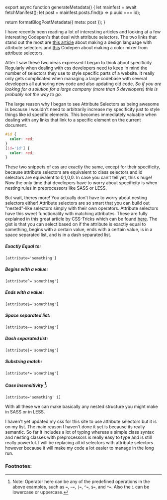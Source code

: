 

export async function generateMetadata() {
  let mainfest = await fetchManifest();
  let post = mainfest.posts.find(p => p.uuid === id);

  return formatBlogPostMetadata({ meta: post });
}

<BlogPage id={id}>


I have recently been reading a lot of interesting articles and looking at a few
interesting Codepen's that deal with attribute selectors. The two links that
stand out the most are
[this article](https://css-tricks.com/weird-design-languages-with-attributes/)
about making a design language with attribute selectors and
[this](http://codepen.io/alexzaworski/pen/xOBmXP) Codepen about making a color
mixer from attribute selectors.

After I saw these two ideas expressed I began to think about specificity.
Regularly when dealing with css developers need to keep in mind the number of
selectors they use to style specific parts of a website. It really only gets
complicated when managing a large codebase with several developers all authoring
new code and also updating old code. _So if you are looking for a solution for a
large company (more than 5 developers) this is probably not the way to go._

The large reason why I began to see Attribute Selectors as being awesome is
because I wouldn't need to arbitrarily increase my specificity just to style
things like id specific elements. This becomes immediately valuable when dealing
with any links that link to a specific element on the current document.

```css
#id {
  color: red;
}
[id='id'] {
  color: red;
}
```

These two snippets of css are exactly the same, except for their specificity,
because attribute selectors are equivalent to class selectors and id selectors
are equivalent to 0,1,0,0. In case you can't tell yet, this s huge! Now the only
time that developers have to worry about specificity is when nesting rules in
preprocessors like SASS or LESS.

But wait, theres more! You actually don't have to worry about nesting selectors
either! Attribute selectors are so smart that you can build out "nested"-like
selectors simply with their own operators. Attribute selectors have this sweet
functionality with matching attributes. These are fully explained in this great
article by CSS-Tricks which can be found
[here](https://css-tricks.com/attribute-selectors/). The gist is that you can
select based on if the attribute is exactly equal to something, begins with a
certain value, ends with a certain value, is in a space separated list, and is
in a dash separated list.

##### Exactly Equal to:

`[attribute='something']`

##### Begins with a value:

`[attribute^='something']`

##### Ends with a value:

`[attribute$='something']`

##### Space separated list:

`[attribute~='something']`

##### Dash separated list:

`[attribute|='something']`

##### Substring match:

`[attribute*='something']`

##### Case Insensitivity [^1]:

`[attribute='something' i]`

With all these we can make basically any nested structure you might make in SASS
or in LESS.

I haven't yet updated my css for this site to use attribute selectors but it is
on my list. The main reason I haven't done it yet is because its really
semantic. So far it includes a lot of typing whereas a simple class syntax and
nesting classes with preprocessors is really easy to type and is still really
powerful. I will be replacing all id selectors with attribute selectors however
because it will make my code a lot easier to manage in the long run.

### Footnotes:

[^1]: Note: Operator here can be any of the predefined operations in the above
examples, such as `=`, `~=`, `|=`, `^=`, `$=`, and `*=`. Also the `i` can be
lowercase or uppercase.


</BlogPage>